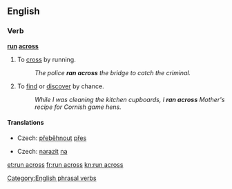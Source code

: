 ==English==

===Verb===
'''[[run]] [[across]]'''

# To [[cross]] by running.
#: ''The police '''ran across''' the bridge to catch the criminal.''
# {{idiom}} To [[find]] or [[discover]] by chance.
#: ''While I was cleaning the kitchen cupboards, I '''ran across''' Mother's recipe for Cornish game hens.''

====Translations====
{{trans-top|to cross by running}}
* Czech: [[přeběhnout]] [[přes]]
{{trans-mid}}
{{trans-bottom}}
{{trans-top|to find by chance}}
* Czech: [[narazit]] [[na]]
{{trans-mid}}
{{trans-bottom}}

[[Category:English phrasal verbs]]

[[et:run across]]
[[fr:run across]]
[[kn:run across]]